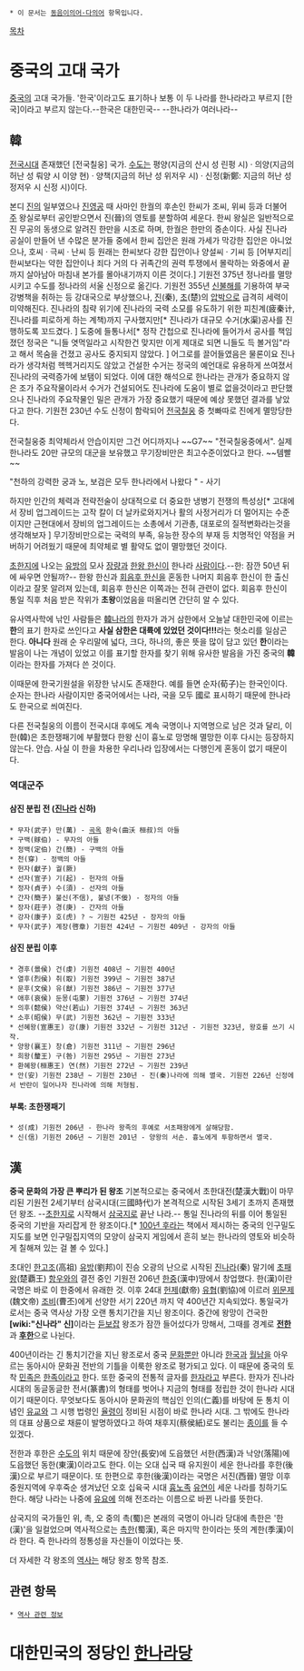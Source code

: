  * 이 문서는 [[동음이의어·다의어]] 항목입니다.

[[목차]]
= 중국의 고대 국가 =
[[중국]]의 고대 국가들. '한국'이라고도 표기하나 보통 이 두 나라를 한나라라고 부르지 [한국]이라고 부르지 않는다.--한국은 대한민국-- --한나라가 여러나라--

== 韓 ==
[[전국시대]] 존재했던 [전국칠웅] 국가. [[수도]]는 평양(지금의 산시 성 린펑 시) · 의양(지금의 허난 성 뤄양 시 이양 현) · 양책(지금의 허난 성 위저우 시) · 신정(新鄭: 지금의 허난 성 정저우 시 신정 시)이다.

본디 [[진(춘추오패)|진]]의 일부였으나 [[진영공]] 때 사마인 한궐의 후손인 한씨가 조씨, 위씨 등과 더불어 [[주나라| 주]] 왕실로부터 공인받으면서 진(晉)의 영토를 분할하여 세운다. 한씨 왕실은 일반적으로 진 무공의 동생으로 알려진 한만을 시조로 하며, 한궐은 한만의 증손이다. 사실 진나라 공실이 만들어 낸 수많은 분가들 중에서 한씨 집안은 원래 가세가 막강한 집안은 아니었으나, 호씨 · 극씨 · 난씨 등 원래는 한씨보다 강한 집안이나 양설씨 · 기씨 등 [어부지리|한씨보다는 약한 집안이나 죄다 거의 다 귀족간의 권력 투쟁에서 몰락하는 와중에서 끝까지 살아남아 마침내 본가를 몰아내기까지 이른 것이다.] 기원전 375년 정나라를 멸망시키고 수도를 정나라의 서울 신정으로 옮긴다. 기원전 355년 [[신불해]]를 기용하여 부국강병책을 취하는 등 강대국으로 부상했으나, [[진(통일왕조)|진]](秦), [[초나라#s-4.1| 초]](楚)의 [[압박]]으로 급격히 세력이 미약해진다. 진나라의 침략 위기에 진나라의 국력 소모를 유도하기 위한 피친계(疲秦计, 진나라를 피로하게 하는 계책)까지 구사했지만[* 진나라가 대규모 수거(水渠)공사를 진행하도록 꼬드겼다. ] 도중에 들통나서[* 정작 간첩으로 진나라에 들어가서 공사를 책임졌던 정국은 "니들 엿먹일라고 시작한건 맞지만 이게 제대로 되면 니들도 득 볼거임"라고 해서 목숨을 건졌고 공사도 중지되지 않았다. ] 어그로를 끌어들였음은 물론이요 진나라가 생각처럼 헥헥거리지도 않았고 건설한 수거는 정국의 예언대로 유용하게 쓰여졌서 진나라의 국력증가에 보탬이 되었다. 이에 대한 해석으로 한나라는 관개가 중요하지 않은 조가 주요작물이라서 수거가 건설되어도 진나라에 도움이 별로 없을것이라고 판단했으나 진나라의 주요작물인 밀은 관개가 가장 중요했기 때문에 예상 못했던 결과를 낳았다고 한다. 기원전 230년 수도 신정이 함락되어 [[전국칠웅]] 중 첫빠따로 진에게 멸망당한다.

전국칠웅중 최약체라서 안습이지만 그건 어디까지나 ~~G7~~ "전국칠웅중에서". 실제 한나라도 20만 규모의 대군을 보유했고 무기장비만은 최고수준이었다고 한다. ~~템빨~~

"천하의 강력한 궁과 노, 보검은 모두 한나라에서 나왔다 " - 사기

하지만 인간의 체력과 전략전술이 상대적으로 더 중요한 냉병기 전쟁의 특성상[* 고대에서 장비 업그레이드는 고작 칼이 더 날카로와지거나 활의 사정거리가 더 멀어지는 수준이지만 근현대에서 장비의 업그레이드는 소총에서 기관총, 대포로의 질적변화라는것을 생각해보자 ] 무기장비만으로는 국력의 부족, 유능한 장수의 부재 등 치명적인 약점을 커버하기 어려웠기 때문에 최약체로 별 활약도 없이 멸망했던 것이다.

[[초한지]]에 나오는 [[유방]]의 모사 [[장량]]과 [[한왕 신|한왕 한신]]이 한나라 [[사람]]이다.--한: 잠깐 50년 뒤에 싸우면 안될까?-- 한왕 한신과 [[한신|회음후 한신]]을 혼동한 나머지 회음후 한신이 한 출신이라고 잘못 알려져 있는데, 회음후 한신은 이쪽과는 전혀 관련이 없다. 회음후 한신이 통일 직후 처음 받은 작위가 '''초왕'''이었음을 떠올리면 간단히 알 수 있다.

유사역사학에 낚인 사람들은 [[韓]]나라의 한자가 과거 삼한에서 오늘날 대한민국에 이르는 '''한'''의 표기 한자로 쓰인다고 '''사실 삼한은 대륙에 있었던 것이다!!!'''라는 헛소리를 일삼곤 한다. '''아니다''' 원래 순 우리말에 넓다, 크다, 하나의, 좋은 뜻을 많이 담고 있던 '''한'''이라는 발음이 나는 개념이 있었고 이를 표기할 한자를  찾기 위해 유사한 발음을 가진 중국의 '''韓'''이라는 한자를 가져다 쓴 것이다.

이때문에 한국기원설을 위장한 낚시도 존재한다. 예를 들면 순자(荀子)는 한국인이다. 순자는 한나라 사람이지만 중국어에서는 나라, 국을 모두 國로 표시하기 때문에 한나라도 한국으로 씌여진다.

다른 전국칠웅의 이름이 전국시대 후에도 계속 국명이나 지역명으로 남은 것과 달리, 이 한(韓)은 초한쟁패기에 부활했다 한왕 신이 흉노로 망명해 멸망한 이후 다시는 등장하지 않는다. 안습. 사실 이 한을 차용한 우리나라 입장에서는 다행인게 혼동이 없기 때문이다.
=== 역대군주 ===
==== 삼진 분립 전 ([[진(춘추오패)|진나라]] 신하) ====
 * 무자(武子) 만(萬) - [[진(춘추오패)|곡옥]] 환숙(曲沃 桓叔)의 아들 
 * 구백(賕伯) - 무자의 아들 
 * 정백(定伯) 간(簡) - 구백의 아들 
 * 천(穿) - 정백의 아들 
 * 헌자(獻子) 궐(厥)   
 * 선자(宣子) 기(起) - 헌자의 아들 
 * 정자(貞子) 수(須) - 선자의 아들 
 * 간자(簡子) 불신(不信), 불녕(不佞) - 정자의 아들 
 * 장자(莊子) 경(庚) - 간자의 아들 
 * 강자(康子) 호(虎) ? ~ 기원전 425년 - 장자의 아들 
 * 무자(武子) 계장(啓章) 기원전 424년 ~ 기원전 409년 - 강자의 아들 

==== 삼진 분립 이후 ====
 * 경후(景侯) 건(虔) 기원전 408년 ~ 기원전 400년 
 * 열후(烈侯) 취(取) 기원전 399년 ~ 기원전 387년 
 * 문후(文侯) 유(猷) 기원전 386년 ~ 기원전 377년 
 * 애후(哀侯) 둔몽(屯蒙) 기원전 376년 ~ 기원전 374년 
 * 의후(懿侯) 약산(若山) 기원전 374년 ~ 기원전 363년 
 * 소후(昭侯) 무(武) 기원전 362년 ~ 기원전 333년 
 * 선혜왕(宣惠王) 강(康) 기원전 332년 ~ 기원전 312년 - 기원전 323년, 왕호를 쓰기 시작.
 * 양왕(襄王) 창(倉) 기원전 311년 ~ 기원전 296년 
 * 희왕(釐王) 구(咎) 기원전 295년 ~ 기원전 273년 
 * 환혜왕(桓惠王) 연(然) 기원전 272년 ~ 기원전 239년 
 * 안(安) 기원전 238년 ~ 기원전 230년 - 진(秦)나라에 의해 멸국. 기원전 226년 신정에서 반란이 일어나자 진나라에 의해 처형됨.

==== 부록: 초한쟁패기 ====
 * 성(成) 기원전 206년 - 한나라 왕족의 후예로 서초패왕에게 살해당함.
 * 신(信) 기원전 206년 ~ 기원전 201년 - 양왕의 서손. 흉노에게 투항하면서 멸국.

== 漢 ==
'''중국 문화의 가장 큰 뿌리가 된 왕조'''
기본적으로는 중국에서 초한대전(楚漢大戰)이 마무리된 기원전 2세기부터 삼국시대(三國時代)가 본격적으로 시작된 3세기 초까지 존재했던 왕조. --[[초한지]]로 시작해서 [[삼국지]]로 끝난 나라.-- 통일 진나라의 뒤를 이어 통일된 중국의 기반을 자리잡게 한 왕조이다.[* [[100년 후]]라는 책에서 제시하는 중국의 인구밀도지도를 보면 인구밀집지역의 모양이 삼국지 게임에서 흔히 보는 한나라의 영토와 비슷하게 칠해져 있는 걸 볼 수 있다.]

초대인 [[한고조]](高祖) [[유방]](劉邦)이 진승 오광의 난으로 시작된 [[진나라]](秦) 말기에 [[초]][[패왕]](楚覇王) [[항우]]와의 결전 중인 기원전 206년 [[한중]](漢中)땅에서 창업했다. 한(漢)이란 국명은 바로 이 한중에서 유래한 것. 이후 24대 [[헌제]](獻帝) [[유협]](劉協)에 이르러 [[위]][[문제]](魏文帝) [[조비]](曹丕)에게 선양한 서기 220년 까지 약 400년간 지속되었다. 통일국가로서는 중국 역사상 가장 오랜 통치기간을 지닌 왕조이다. 중간에 왕망이 건국한 '''[wiki:"신나라" 신]'''이라는 [[듣보잡]] 왕조가 잠깐 들어섰다가 망해서, 그때를 경계로 '''[[전한]]'''과 '''[[후한]]'''으로 나뉜다.

400년이라는 긴 통치기간을 지닌 왕조로서 중국 [[문화]]뿐만 아니라 [[한국]]과 [[월남]]을 아우르는 동아시아 문화권 전반의 기틀을 이룩한 왕조로 평가되고 있다. 이 때문에 중국의 토착 [[민족]]은 [[한족]]이라고 한다. 또한 중국의 전통적 글자를 [[한자]]라고 부른다. 한자가 진나라 시대의 동글동글한 전서(篆書)의 형태를 벗어나 지금의 형태를 정립한 것이 한나라 시대이기 때문이다. 무엇보다도 동아시아 문화권의 핵심인 인의(仁義)를 바탕에 둔 통치 이념인 [[유교]]와 그 시행 법령인 [[율령]]이 정비된 시점이 바로 한나라 시대. 그 밖에도 한나라의 대표 상품으로 채륜이 발명하였다고 하여 채후지(蔡侯紙)로도 불리는 [[종이]]를 들 수 있겠다.

전한과 후한은 [[수도]]의 위치 때문에 장안(長安)에 도읍했던 서한(西漢)과 낙양(落陽)에 도읍했던 동한(東漢)이라고도 한다. 이는 오대 십국 때 유지원이 세운 한나라를 후한(後漢)으로 부르기 때문이다. 또 한편으로 후한(後漢)이라는 국명은 서진(西晉) 멸망 이후 중원지역에 우후죽순 생겨났던 오호 십육국 시대 [[흉노]]족 [[유연]]이 세운 나라를 칭하기도 한다. 해당 나라는 나중에 [[유요]]에 의해 전조라는 이름으로 바뀐 나라를 뜻한다.

삼국지의 국가들인 위, 촉, 오 중의 촉(蜀)은 본래의 국명이 아니라 당대에 촉한은 '한(漢)'을 일컬었으며 역사적으로는 [[촉한]](蜀漢), 혹은 마지막 한이라는 뜻의 계한(季漢)이라 한다. 즉 한나라의 정통성을 자신들이 이었다는 뜻. 

더 자세한 각 왕조의 [[역사]]는 해당 왕조 항목 참조.

== 관련 항목 ==
 * [[역사 관련 정보]]

= 대한민국의 정당인 [[한나라당]] =
